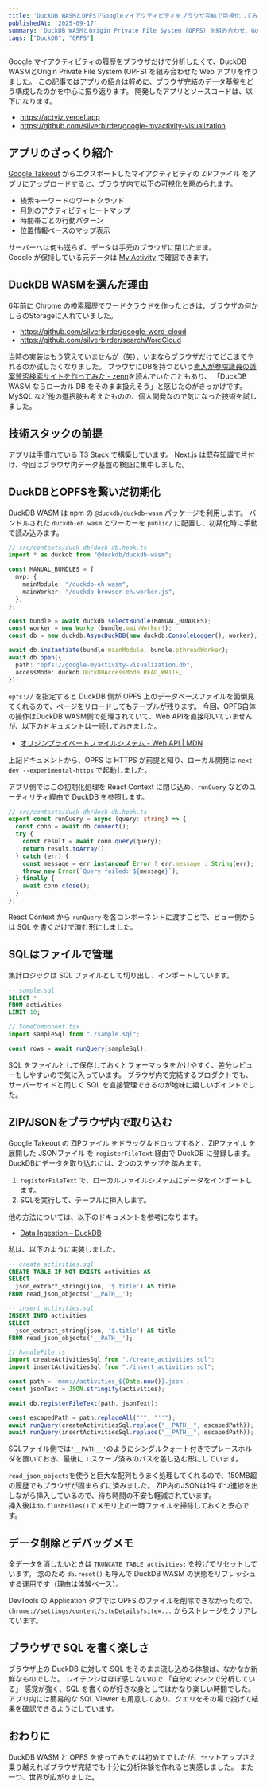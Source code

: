 ```yaml
---
title: 'DuckDB WASMとOPFSでGoogleマイアクティビティをブラウザ完結で可視化してみた'
publishedAt: '2025-09-17'
summary: 'DuckDB WASMとOrigin Private File System (OPFS) を組み合わせ、Google マイアクティビティの履歴をブラウザ内に閉じたまま扱えるようにしたときの設計と学びを整理しました。'
tags: ["DuckDB", "OPFS"]
---
```


Google マイアクティビティの履歴をブラウザだけで分析したくて、DuckDB WASMとOrigin Private File System (OPFS) を組み合わせた Web アプリを作りました。
この記事ではアプリの紹介は軽めに、ブラウザ完結のデータ基盤をどう構成したのかを中心に振り返ります。
開発したアプリとソースコードは、以下になります。

- https://actviz.vercel.app
- https://github.com/silverbirder/google-myactivity-visualization

## アプリのざっくり紹介

[Google Takeout](https://takeout.google.com/settings/takeout) からエクスポートしたマイアクティビティの ZIPファイル をアプリにアップロードすると、ブラウザ内で以下の可視化を眺められます。

- 検索キーワードのワードクラウド
- 月別のアクティビティヒートマップ
- 時間帯ごとの行動パターン
- 位置情報ベースのマップ表示

サーバーへは何も送らず、データは手元のブラウザに閉じたまま。  
Google が保持している元データは [My Activity](https://myactivity.google.com/myactivity) で確認できます。

## DuckDB WASMを選んだ理由

6年前に Chrome の検索履歴でワードクラウドを作ったときは、ブラウザの何かしらのStorageに入れていました。

- https://github.com/silverbirder/google-word-cloud
- https://github.com/silverbirder/searchWordCloud

当時の実装はもう覚えていませんが（笑）、いまならブラウザだけでどこまでやれるのか試したくなりました。
ブラウザにDBを持つという[素人が参院議員の議案賛否検索サイトを作ってみた - zenn](https://zenn.dev/midorisawa07/articles/7b6b24a46925fd)を読んでいたこともあり、
「DuckDB WASM ならローカル DB をそのまま扱えそう」と感じたのがきっかけです。MySQL など他の選択肢も考えたものの、個人開発なので気になった技術を試しました。

## 技術スタックの前提

アプリは手慣れている [T3 Stack](https://create.t3.gg/) で構築しています。
Next.js は既存知識で片付け、今回はブラウザ内データ基盤の検証に集中しました。

## DuckDBとOPFSを繋いだ初期化

DuckDB WASM は npm の `@duckdb/duckdb-wasm` パッケージを利用します。
バンドルされた `duckdb-eh.wasm` とワーカーを `public/` に配置し、初期化時に手動で読み込みます。

```ts
// src/contexts/duck-db/duck-db.hook.ts
import * as duckdb from "@duckdb/duckdb-wasm";

const MANUAL_BUNDLES = {
  mvp: {
    mainModule: "/duckdb-eh.wasm",
    mainWorker: "/duckdb-browser-eh.worker.js",
  },
};

const bundle = await duckdb.selectBundle(MANUAL_BUNDLES);
const worker = new Worker(bundle.mainWorker!);
const db = new duckdb.AsyncDuckDB(new duckdb.ConsoleLogger(), worker);

await db.instantiate(bundle.mainModule, bundle.pthreadWorker);
await db.open({
  path: "opfs://google-myactivity-visualization.db",
  accessMode: duckdb.DuckDBAccessMode.READ_WRITE,
});
```

`opfs://` を指定すると DuckDB 側が OPFS 上のデータベースファイルを面倒見てくれるので、ページをリロードしてもテーブルが残ります。
今回、OPFS自体の操作はDuckDB WASM側で処理されていて、Web APIを直接叩いていませんが、以下のドキュメントは一読しておきました。

- [オリジンプライベートファイルシステム - Web API | MDN](https://developer.mozilla.org/ja/docs/Web/API/File_System_API/Origin_private_file_system)

上記ドキュメントから、OPFS は HTTPS が前提と知り、ローカル開発は `next dev --experimental-https` で起動しました。

アプリ側ではこの初期化処理を React Context に閉じ込め、`runQuery` などのユーティリティ経由で DuckDB を参照します。

```ts
// src/contexts/duck-db/duck-db.hook.ts
export const runQuery = async (query: string) => {
  const conn = await db.connect();
  try {
    const result = await conn.query(query);
    return result.toArray();
  } catch (err) {
    const message = err instanceof Error ? err.message : String(err);
    throw new Error(`Query failed: ${message}`);
  } finally {
    await conn.close();
  }
};
```

React Context から `runQuery` を各コンポーネントに渡すことで、ビュー側からは SQL を書くだけで済む形にしました。

## SQLはファイルで管理

集計ロジックは SQL ファイルとして切り出し、インポートしています。

```sql
-- sample.sql
SELECT *
FROM activities
LIMIT 10;
```

```ts
// SomeComponent.tsx
import sampleSql from "./sample.sql";

const rows = await runQuery(sampleSql);
```

SQL をファイルとして保存しておくとフォーマッタをかけやすく、差分レビューもしやすいので気に入っています。
ブラウザ内で完結するプロダクトでも、サーバーサイドと同じく SQL を直接管理できるのが地味に嬉しいポイントでした。

## ZIP/JSONをブラウザ内で取り込む

Google Takeout の ZIPファイル をドラッグ＆ドロップすると、ZIPファイル を展開した JSONファイル を `registerFileText` 経由で DuckDB に登録します。
DuckDBにデータを取り込むには、2つのステップを踏みます。

1. `registerFileText` で、ローカルファイルシステムにデータをインポートします。
2. SQLを実行して、テーブルに挿入します。

他の方法については、以下のドキュメントを参考になります。

- [Data Ingestion – DuckDB](https://duckdb.org/docs/stable/clients/wasm/data_ingestion.html)

私は、以下のように実装しました。

```sql
-- create_activities.sql
CREATE TABLE IF NOT EXISTS activities AS
SELECT
  json_extract_string(json, '$.title') AS title
FROM read_json_objects('__PATH__');
```

```sql
-- insert_activities.sql
INSERT INTO activities
SELECT
  json_extract_string(json, '$.title') AS title
FROM read_json_objects('__PATH__');
```

```ts
// handleFile.ts
import createActivitiesSql from "./create_activities.sql";
import insertActivitiesSql from "./insert_activities.sql";

const path = `mem://activities_${Date.now()}.json`;
const jsonText = JSON.stringify(activities);

await db.registerFileText(path, jsonText);

const escapedPath = path.replaceAll("'", "''");
await runQuery(createActivitiesSql.replace("__PATH__", escapedPath));
await runQuery(insertActivitiesSql.replace("__PATH__", escapedPath));
```

SQLファイル側では`'__PATH__'`のようにシングルクォート付きでプレースホルダを置いておき、最後にエスケープ済みのパスを差し込む形にしています。

`read_json_objects`を使うと巨大な配列もうまく処理してくれるので、150MB超の履歴でもブラウザが固まらずに済みました。
ZIP内のJSONは1件ずつ進捗を出しながら挿入しているので、待ち時間の不安も軽減されています。  
挿入後は`db.flushFiles()`でメモリ上の一時ファイルを掃除しておくと安心です。

## データ削除とデバッグメモ

全データを消したいときは `TRUNCATE TABLE activities;` を投げてリセットしています。
念のため `db.reset()` も呼んで DuckDB WASM の状態をリフレッシュする運用です（理由は体験ベース）。

DevTools の Application タブでは OPFS のファイルを削除できなかったので、`chrome://settings/content/siteDetails?site=...` からストレージをクリアしています。

## ブラウザで SQL を書く楽しさ

ブラウザ上の DuckDB に対して SQL をそのまま流し込める体験は、なかなか新鮮なものでした。
レイテンシはほぼ感じないので 「自分のマシンで分析している」 感覚が強く、SQL を書くのが好きな身としてはかなり楽しい時間でした。
アプリ内には簡易的な SQL Viewer も用意してあり、クエリをその場で投げて結果を確認できるようにしています。

## おわりに

DuckDB WASM と OPFS を使ってみたのは初めてでしたが、セットアップさえ乗り越えればブラウザ完結でも十分に分析体験を作れると実感しました。
また一つ、世界が広がりました。
